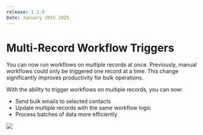 ```yaml
---
release: 1.1.0
Date: January 10th 2025
---
```


# Multi-Record Workflow Triggers

You can now run workflows on multiple records at once. Previously, manual workflows could only be triggered one record at a time. This change significantly improves productivity for bulk operations.

With the ability to trigger workflows on multiple records, you can now:
- Send bulk emails to selected contacts
- Update multiple records with the same workflow logic
- Process batches of data more efficiently

![](/images/releases/1.1/1.1-multi-manual-trigger.png)